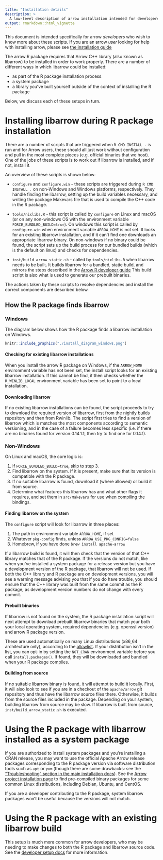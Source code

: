 ```yaml
---
title: "Installation details"
description: >
  A low-level description of arrow installation intended for developers
output: rmarkdown::html_vignette
---
```


This document is intended specifically for arrow _developers_ who wish to know
more about these scripts.  If you are an arrow _user_ looking for help with
installing arrow, please see [the installation guide](../install.html)

The arrow R package requires that Arrow C++ library (also known as libarrow) to
be installed in order to work properly.  There are a number of different ways
in which libarrow could be installed:

* as part of the R package installation process
* a system package
* a library you've built yourself outside of the context of installing the R package

Below, we discuss each of these setups in turn.

# Installing libarrow during R package installation

There are a number of scripts that are triggered
when `R CMD INSTALL .` is run and for Arrow users, these should all just work
without configuration and pull in the most complete pieces (e.g. official
binaries that we host).  One of the jobs of these scripts is to work out
if libarrow is installed, and if not, install it.

An overview of these scripts is shown below:

* `configure` and `configure.win` - these scripts are triggered during
`R CMD INSTALL .` on non-Windows and Windows platforms, respectively. They
handle finding the libarrow, setting up the build variables necessary, and
writing the package Makevars file that is used to compile the C++ code in the R
package.

* `tools/nixlibs.R` - this script is called by `configure` on Linux and macOS
(or on any non-windows OS with the environment variable
`FORCE_BUNDLED_BUILD=true`). On windows this script is called by
`configure.win` when environment variable `ARROW_HOME` is not set.
It looks for an existing libarrow installation, and if it can't find one 
downloads an appropriate libarrow binary.
On non-windows if no binary could be found, the script sets up the build
process for our bundled builds (which is the default on linux) and checks
for dependencies.

* `inst/build_arrow_static.sh` - called by `tools/nixlibs.R` when libarrow
needs to be built.  It builds libarrow for a bundled, static build, and
mirrors the steps described in the [Arrow R developer guide](./setup.html)
This build script is also what is used to generate our prebuilt binaries.

The actions taken by these scripts to resolve dependencies and install the
correct components are described below.

## How the R package finds libarrow

### Windows

The diagram below shows how the R package finds a libarrow installation on Windows.

```r
knitr::include_graphics("./install_diagram_windows.png")
```

#### Checking for existing libarrow installations

When you install the arrow R package on Windows, if the `ARROW_HOME` environment variable has not been set, the install script looks for an existing libarrow installation.  If this cannot be find, it then checks whether the `R_WINLIB_LOCAL` environment variable has been set to point to a local installation.

#### Downloading libarrow

If no existing libarrow installations can be found, the script proceeds to try to download the required version of libarrow, first from the nightly builds repository and then from Rwinlib.  The script first tries to find a version of libarrow which is matches the most components according to semantic versioning, and in the case of a failure becomes less specific (i.e. if there are no binaries found for version 0.14.1.1, then try to find one for 0.14.1).

### Non-Windows

On Linux and macOS, the core logic is:

1. If `FORCE_BUNDLED_BUILD=true`, skip to step 3.
2. Find libarrow on the system. If it is present, make sure that its version
   is compatible with the R package.
3. If no suitable libarrow is found, download it (where allowed) or build it from source.
4. Determine what features this libarrow has and what other flags it requires,
   and set them in `src/Makevars` for use when compiling the bindings.

#### Finding libarrow on the system

The `configure` script will look for libarrow in three places:

1. The path in environment variable `ARROW_HOME`, if set
2. Whatever `pkg-config` finds, unless `ARROW_USE_PKG_CONFIG=false`
3. Homebrew, if you have done `brew install apache-arrow`

If a libarrow build is found, it will then check that the version of that C++ library
matches that of the R package. If the versions do not match, like when you've installed
a system package for a release version but you have a development version of the
R package, that libarrow will not be used. If both the C++ library and R package are
on development versions, you will see a warning message advising you that if you do have
trouble, you should ensure that the C++ library was built from the same commit as the R
package, as development version numbers do not change with every commit.

#### Prebuilt binaries

If libarrow is not found on the system, the R package installation
script will next attempt to download prebuilt libarrow binaries
that match your both your local operating system, required
dependencies (e.g. openssl version) and arrow R package version.

These are used automatically on many Linux distributions (x86_64 architecture only),
according to the [allowlist](https://github.com/apache/arrow/blob/main/r/tools/nixlibs-allowlist.txt).
If your distribution isn't in the list, you can opt-in by setting the `NOT_CRAN`
environment variable before you call `install.packages()`. If found, they will be
downloaded and bundled when your R package compiles.

#### Building from source

If no suitable libarrow binary is found, it will attempt to build it locally.
First, it will also look to see if you are in a checkout of the `apache/arrow`
git repository and thus have the libarrow source files there.
Otherwise, it builds from the source files included in the package.
Depending on your system, building libarrow from source may be slow. If
libarrow is built from source, `inst/build_arrow_static.sh` is executed.

# Using the R package with libarrow installed as a system package

If you are authorized to install system packages and you're installing a CRAN release,
you may want to use the official Apache Arrow release packages corresponding to
the R package version via software distribution tools such as `apt` or `yum`
(though there are some drawbacks: see the
["Troubleshooting" section in the main installation docs](../install.html#troubleshooting)).
See the [Arrow project installation page](https://arrow.apache.org/install/)
to find pre-compiled binary packages for some common Linux distributions,
including Debian, Ubuntu, and CentOS.

If you are a developer contributing to the R package, system libarrow packages won't
be useful because the versions will not match.

# Using the R package with an existing libarrow build

This setup is much more common for arrow developers, who may be needing to make
changes to both the R package and libarrow source code.  See
the [developer setup docs](./setup.html) for more information.
